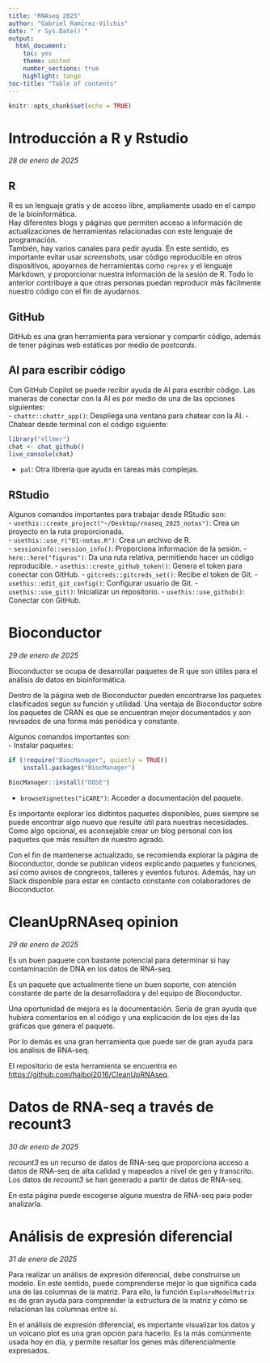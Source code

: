 ```yaml
---
title: "RNAseq 2025"
author: "Gabriel Ramirez-Vilchis"
date: "`r Sys.Date()`"
output: 
  html_document:
    toc: yes
    theme: united
    number_sections: true
    highlight: tango
toc-title: "Table of contents"
---
```


```r
knitr::opts_chunk$set(echo = TRUE)
```

# Introducción a R y Rstudio  
_28 de enero de 2025_  

## R
R es un lenguaje gratis y de acceso libre, ampliamente usado en el campo de la bioinformática.  
Hay diferentes blogs y páginas que permiten acceso a información de actualizaciones de herramientas relacionadas con este lenguaje de programación.  
También, hay varios canales para pedir ayuda. En este sentido, es importante evitar usar _screenshots_, usar código reproducible en otros dispositivos, apoyarnos de herramientas como `reprex` y el lenguaje Markdown, y proporcionar nuestra información de la sesión de R. Todo lo anterior contribuye a que otras personas puedan reproducir más fácilmente nuestro código con el fin de ayudarnos.  

## GitHub  
GitHub es una gran herramienta para versionar y compartir código, además de tener páginas web estáticas por medio de _postcards_.  

## AI para escribir código  
Con GitHub Copilot se puede recibir ayuda de AI para escribir código. Las maneras de conectar con la AI es por medio de una de las opciones siguientes:  
- `chattr::chattr_app()`: Despliega una ventana para chatear con la AI.
- Chatear desde terminal con el código siguiente:
```r
library("ellmer")
chat <- chat_github()
live_console(chat)
```
- `pal`: Otra librería que ayuda en tareas más complejas.

## RStudio  
Algunos comandos importantes para trabajar desde RStudio son:  
- `usethis::create_project("~/Desktop/rnaseq_2025_notas")`: Crea un proyecto en la ruta proporcionada.  
- `usethis::use_r("01-notas.R")`: Crea un archivo de R.  
- `sessioninfo::session_info()`: Proporciona información de la sesión.
- `here::here("figuras")`: Da una ruta relativa, permitiendo hacer un código reproducible.
- `usethis::create_github_token()`: Genera el token para conectar con GitHub.
- `gitcreds::gitcreds_set()`: Recibe el token de Git.
- `usethis::edit_git_config()`: Configurar usuario de Git.
- `usethis::use_git()`: Inicializar un repositorio.
- `usethis::use_github()`: Conectar con GitHub.

# Bioconductor
_29 de enero de 2025_  

Bioconductor se ocupa de desarrollar paquetes de R que son útiles para 
el análisis de datos en bioinformática.  

Dentro de la página web de Bioconductor pueden encontrarse los paquetes 
clasificados según su función y utilidad. Una ventaja de Bioconductor 
sobre los paquetes de CRAN es que se encuentran mejor documentados y 
son revisados de una forma más periódica y constante.  

Algunos comandos importantes son:  
- Instalar paquetes:  
```r
if (!require("BiocManager", quietly = TRUE))
    install.packages("BiocManager")

BiocManager::install("DOSE")
```  
- `browseVignettes("iCARE")`: Acceder a documentación del paquete.  

Es importante explorar los didtintos paquetes disponibles, pues siempre 
se puede encontrar algo nuevo que resulte útil para nuestras necesidades. 
Como algo opcional, es aconsejable crear un blog personal con los 
paquetes que más resulten de nuestro agrado.  

Con el fin de mantenerse actualizado, se recomienda explorar la página 
de Bioconductor, donde se publican videos explicando paquetes y funciones, 
así como avisos de congresos, talleres y eventos futuros. Además, hay un 
Slack disponible para estar en contacto constante con colaboradores de 
Bioconductor.  

# CleanUpRNAseq opinion
_29 de enero de 2025_

Es un buen paquete con bastante potencial para determinar si hay 
contaminación de DNA en los datos de RNA-seq.  

Es un paquete que actualmente tiene un buen soporte, con atención 
constante de parte de la desarrolladora y del equipo de Bioconductor.  

Una oportunidad de mejora es la documentación. Sería de gran ayuda que hubiera comentarios en el código y una explicación de los ejes de las gráficas que genera el paquete.  

Por lo demás es una gran herramienta que puede ser de gran ayuda para los análisis de RNA-seq.  

El repositorio de esta herramienta se encuentra en <https://github.com/haibol2016/CleanUpRNAseq>.

# Datos de RNA-seq a través de recount3  
_30 de enero de 2025_  

_recount3_ es un recurso de datos de RNA-seq que proporciona acceso a datos de 
RNA-seq de alta calidad y mapeados a nivel de gen y transcrito. Los datos de 
_recount3_ se han generado a partir de datos de RNA-seq.  

En esta página puede escogerse alguna muestra de RNA-seq para poder 
analizarla.  

# Análisis de expresión diferencial  
_31 de enero de 2025_  

Para realizar un análisis de expresión diferencial, debe construirse un 
modelo. En este sentido, puede comprenderse mejor lo que significa cada una de 
las columnas de la matriz. Para ello, la función `ExploreModelMatrix` es de 
gran ayuda para comprender la estructura de la matriz y cómo se relacionan 
las columnas entre sí.  

En el análisis de expresión diferencial, es importante visualizar los datos y 
un volcano plot es una gran opción para hacerlo. Es la más comúnmente usada 
hoy en día, y permite resaltar los genes más diferencialmente expresados.
